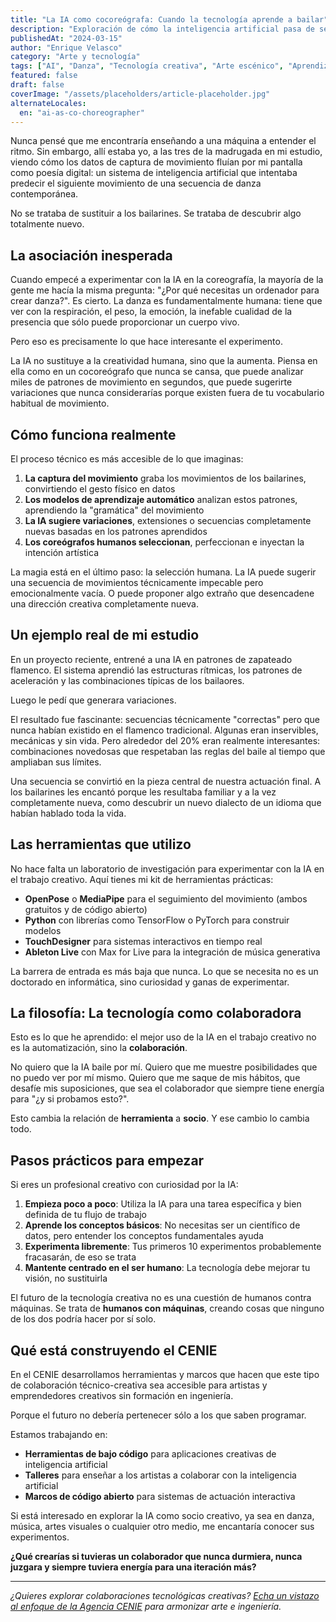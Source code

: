 ```yaml
---
title: "La IA como cocoreógrafa: Cuando la tecnología aprende a bailar"
description: "Exploración de cómo la inteligencia artificial pasa de ser una herramienta a un socio creativo en la danza y el arte escénico, remodelando los límites entre la intuición humana y la precisión de la máquina."
publishedAt: "2024-03-15"
author: "Enrique Velasco"
category: "Arte y tecnología"
tags: ["AI", "Danza", "Tecnología creativa", "Arte escénico", "Aprendizaje automático"]
featured: false
draft: false
coverImage: "/assets/placeholders/article-placeholder.jpg"
alternateLocales:
  en: "ai-as-co-choreographer"
---
```


Nunca pensé que me encontraría enseñando a una máquina a entender el ritmo. Sin embargo, allí estaba yo, a las tres de la madrugada en mi estudio, viendo cómo los datos de captura de movimiento fluían por mi pantalla como poesía digital: un sistema de inteligencia artificial que intentaba predecir el siguiente movimiento de una secuencia de danza contemporánea.

No se trataba de sustituir a los bailarines. Se trataba de descubrir algo totalmente nuevo.

## La asociación inesperada

Cuando empecé a experimentar con la IA en la coreografía, la mayoría de la gente me hacía la misma pregunta: "¿Por qué necesitas un ordenador para crear danza?". Es cierto. La danza es fundamentalmente humana: tiene que ver con la respiración, el peso, la emoción, la inefable cualidad de la presencia que sólo puede proporcionar un cuerpo vivo.

Pero eso es precisamente lo que hace interesante el experimento.

La IA no sustituye a la creatividad humana, sino que la aumenta. Piensa en ella como en un cocoreógrafo que nunca se cansa, que puede analizar miles de patrones de movimiento en segundos, que puede sugerirte variaciones que nunca considerarías porque existen fuera de tu vocabulario habitual de movimiento.

## Cómo funciona realmente

El proceso técnico es más accesible de lo que imaginas:

1. **La captura del movimiento** graba los movimientos de los bailarines, convirtiendo el gesto físico en datos
2. **Los modelos de aprendizaje automático** analizan estos patrones, aprendiendo la "gramática" del movimiento
3. **La IA sugiere variaciones**, extensiones o secuencias completamente nuevas basadas en los patrones aprendidos
4. **Los coreógrafos humanos seleccionan**, perfeccionan e inyectan la intención artística

La magia está en el último paso: la selección humana. La IA puede sugerir una secuencia de movimientos técnicamente impecable pero emocionalmente vacía. O puede proponer algo extraño que desencadene una dirección creativa completamente nueva.

## Un ejemplo real de mi estudio

En un proyecto reciente, entrené a una IA en patrones de zapateado flamenco. El sistema aprendió las estructuras rítmicas, los patrones de aceleración y las combinaciones típicas de los bailaores.

Luego le pedí que generara variaciones.

El resultado fue fascinante: secuencias técnicamente "correctas" pero que nunca habían existido en el flamenco tradicional. Algunas eran inservibles, mecánicas y sin vida. Pero alrededor del 20% eran realmente interesantes: combinaciones novedosas que respetaban las reglas del baile al tiempo que ampliaban sus límites.

Una secuencia se convirtió en la pieza central de nuestra actuación final. A los bailarines les encantó porque les resultaba familiar y a la vez completamente nueva, como descubrir un nuevo dialecto de un idioma que habían hablado toda la vida.

## Las herramientas que utilizo

No hace falta un laboratorio de investigación para experimentar con la IA en el trabajo creativo. Aquí tienes mi kit de herramientas prácticas:

- **OpenPose** o **MediaPipe** para el seguimiento del movimiento (ambos gratuitos y de código abierto)
- **Python** con librerías como TensorFlow o PyTorch para construir modelos
- **TouchDesigner** para sistemas interactivos en tiempo real
- **Ableton Live** con Max for Live para la integración de música generativa

La barrera de entrada es más baja que nunca. Lo que se necesita no es un doctorado en informática, sino curiosidad y ganas de experimentar.

## La filosofía: La tecnología como colaboradora

Esto es lo que he aprendido: el mejor uso de la IA en el trabajo creativo no es la automatización, sino la **colaboración**.

No quiero que la IA baile por mí. Quiero que me muestre posibilidades que no puedo ver por mí mismo. Quiero que me saque de mis hábitos, que desafíe mis suposiciones, que sea el colaborador que siempre tiene energía para "¿y si probamos esto?".

Esto cambia la relación de **herramienta** a **socio**. Y ese cambio lo cambia todo.

## Pasos prácticos para empezar

Si eres un profesional creativo con curiosidad por la IA:

1. **Empieza poco a poco**: Utiliza la IA para una tarea específica y bien definida de tu flujo de trabajo
2. **Aprende los conceptos básicos**: No necesitas ser un científico de datos, pero entender los conceptos fundamentales ayuda
3. **Experimenta libremente**: Tus primeros 10 experimentos probablemente fracasarán, de eso se trata
4. **Mantente centrado en el ser humano**: La tecnología debe mejorar tu visión, no sustituirla

El futuro de la tecnología creativa no es una cuestión de humanos contra máquinas. Se trata de **humanos con máquinas**, creando cosas que ninguno de los dos podría hacer por sí solo.

## Qué está construyendo el CENIE

En el CENIE desarrollamos herramientas y marcos que hacen que este tipo de colaboración técnico-creativa sea accesible para artistas y emprendedores creativos sin formación en ingeniería.

Porque el futuro no debería pertenecer sólo a los que saben programar.

Estamos trabajando en:
- **Herramientas de bajo código** para aplicaciones creativas de inteligencia artificial
- **Talleres** para enseñar a los artistas a colaborar con la inteligencia artificial
- **Marcos de código abierto** para sistemas de actuación interactiva

Si está interesado en explorar la IA como socio creativo, ya sea en danza, música, artes visuales o cualquier otro medio, me encantaría conocer sus experimentos.

**¿Qué crearías si tuvieras un colaborador que nunca durmiera, nunca juzgara y siempre tuviera energía para una iteración más?**

---

*¿Quieres explorar colaboraciones tecnológicas creativas? [Echa un vistazo al enfoque de la Agencia CENIE](https://cenie.io) para armonizar arte e ingeniería.*

